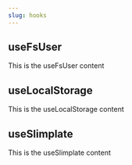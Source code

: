 ```yaml
---
slug: hooks
---
```


## useFsUser
This is the useFsUser content

## useLocalStorage
This is the useLocalStorage content

## useSlimplate
This is the useSlimplate content